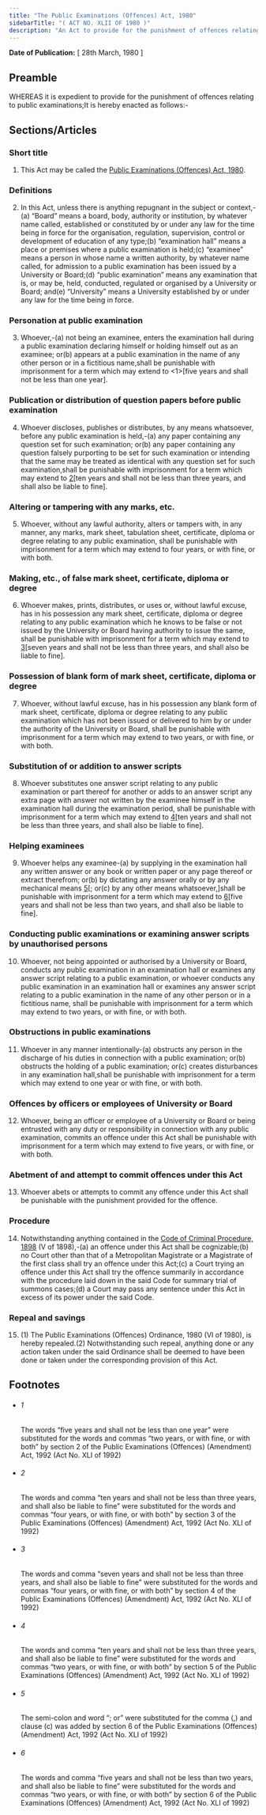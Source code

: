 ```yaml
---
title: "The Public Examinations (Offences) Act, 1980"
sidebarTitle: "( ACT NO. XLII OF 1980 )"
description: "An Act to provide for the punishment of offences relating to public examinations."
---
```


**Date of Publication:** [ 28th March, 1980 ]

## Preamble

WHEREAS it is expedient to provide for the punishment of offences relating to public examinations;It is hereby enacted as follows:-

## Sections/Articles

### Short title

1. This Act may be called the [Public Examinations (Offences) Act, 1980](/act-610.html "Public Examinations (Offences) Act, 1980").

### Definitions

2. In this Act, unless there is anything repugnant in the subject or context,-(a) “Board” means a board, body, authority or institution, by whatever name called, established or constituted by or under any law for the time being in force for the organisation, regulation, supervision, control or development of education of any type;(b) “examination hall” means a place or premises where a public examination is held;(c) “examinee” means a person in whose name a written authority, by whatever name called, for admission to a public examination has been issued by a University or Board;(d) “public examination” means any examination that is, or may be, held, conducted, regulated or organised by a University or Board; and(e) “University” means a University established by or under any law for the time being in force.

### Personation at public examination

3. Whoever,-(a) not being an examinee, enters the examination hall during a public examination declaring himself or holding himself out as an examinee; or(b) appears at a public examination in the name of any other person or in a fictitious name,shall be punishable with imprisonment for a term which may extend to <1>[five years and shall not be less than one year].

### Publication or distribution of question papers before public examination

4. Whoever discloses, publishes or distributes, by any means whatsoever, before any public examination is held,-(a) any paper containing any question set for such examination; or(b) any paper containing any question falsely purporting to be set for such examination or intending that the same may be treated as identical with any question set for such examination,shall be punishable with imprisonment for a term which may extend to [2](1)[ten years and shall not be less than three years, and shall also be liable to fine].

### Altering or tampering with any marks, etc.

5. Whoever, without any lawful authority, alters or tampers with, in any manner, any marks, mark sheet, tabulation sheet, certificate, diploma or degree relating to any public examination, shall be punishable with imprisonment for a term which may extend to four years, or with fine, or with both.

### Making, etc., of false mark sheet, certificate, diploma or degree

6. Whoever makes, prints, distributes, or uses or, without lawful excuse, has in his possession any mark sheet, certificate, diploma or degree relating to any public examination which he knows to be false or not issued by the University or Board having authority to issue the same, shall be punishable with imprisonment for a term which may extend to [3](1)[seven years and shall not be less than three years, and shall also be liable to fine].

### Possession of blank form of mark sheet, certificate, diploma or degree

7. Whoever, without lawful excuse, has in his possession any blank form of mark sheet, certificate, diploma or degree relating to any public examination which has not been issued or delivered to him by or under the authority of the University or Board, shall be punishable with imprisonment for a term which may extend to two years, or with fine, or with both.

### Substitution of or addition to answer scripts

8. Whoever substitutes one answer script relating to any public examination or part thereof for another or adds to an answer script any extra page with answer not written by the examinee himself in the examination hall during the examination period, shall be punishable with imprisonment for a term which may extend to [4](1)[ten years and shall not be less than three years, and shall also be liable to fine].

### Helping examinees

9. Whoever helps any examinee-(a) by supplying in the examination hall any written answer or any book or written paper or any page thereof or extract therefrom; or(b) by dictating any answer orally or by any mechanical means [5](1)[; or(c) by any other means whatsoever,]shall be punishable with imprisonment for a term which may extend to [6](2)[five years and shall not be less than two years, and shall also be liable to fine].

### Conducting public examinations or examining answer scripts by unauthorised persons

10. Whoever, not being appointed or authorised by a University or Board, conducts any public examination in an examination hall or examines any answer script relating to a public examination, or whoever conducts any public examination in an examination hall or examines any answer script relating to a public examination in the name of any other person or in a fictitious name, shall be punishable with imprisonment for a term which may extend to two years, or with fine, or with both.

### Obstructions in public examinations

11. Whoever in any manner intentionally-(a) obstructs any person in the discharge of his duties in connection with a public examination; or(b) obstructs the holding of a public examination; or(c) creates disturbances in any examination hall,shall be punishable with imprisonment for a term which may extend to one year or with fine, or with both.

### Offences by officers or employees of University or Board

12. Whoever, being an officer or employee of a University or Board or being entrusted with any duty or responsibility in connection with any public examination, commits an offence under this Act shall be punishable with imprisonment for a term which may extend to five years, or with fine, or with both.

### Abetment of and attempt to commit offences under this Act

13. Whoever abets or attempts to commit any offence under this Act shall be punishable with the punishment provided for the offence.

### Procedure

14. Notwithstanding anything contained in the [Code of Criminal Procedure, 1898](/act-75.html "Code of Criminal Procedure, 1898") (V of 1898),-(a) an offence under this Act shall be cognizable;(b) no Court other than that of a Metropolitan Magistrate or a Magistrate of the first class shall try an offence under this Act;(c) a Court trying an offence under this Act shall try the offence summarily in accordance with the procedure laid down in the said Code for summary trial of summons cases;(d) a Court may pass any sentence under this Act in excess of its power under the said Code.

### Repeal and savings

15. (1) The Public Examinations (Offences) Ordinance, 1980 (VI of 1980), is hereby repealed.(2) Notwithstanding such repeal, anything done or any action taken under the said Ordinance shall be deemed to have been done or taken under the corresponding provision of this Act.

## Footnotes

- ###### 1

  The words “five years and shall not be less than one year” were substituted for the words and commas “two years, or with fine, or with both” by section 2 of the Public Examinations (Offences) (Amendment) Act, 1992 (Act No. XLI of 1992)

- ###### 2

  The words and comma “ten years and shall not be less than three years, and shall also be liable to fine” were substituted for the words and commas “four years, or with fine, or with both” by section 3 of the Public Examinations (Offences) (Amendment) Act, 1992 (Act No. XLI of 1992)

- ###### 3

  The words and comma “seven years and shall not be less than three years, and shall also be liable to fine” were substituted for the words and commas “four years, or with fine, or with both” by section 4 of the Public Examinations (Offences) (Amendment) Act, 1992 (Act No. XLI of 1992)

- ###### 4

  The words and comma “ten years and shall not be less than three years, and shall also be liable to fine” were substituted for the words and commas “two years, or with fine, or with both” by section 5 of the Public Examinations (Offences) (Amendment) Act, 1992 (Act No. XLI of 1992)

- ###### 5

  The semi-colon and word “; or” were substituted for the comma (,) and clause (c) was added by section 6 of the Public Examinations (Offences) (Amendment) Act, 1992 (Act No. XLI of 1992)

- ###### 6

  The words and comma “five years and shall not be less than two years, and shall also be liable to fine” were substituted for the words and commas “two years, or with fine, or with both” by section 6 of the Public Examinations (Offences) (Amendment) Act, 1992 (Act No. XLI of 1992)

